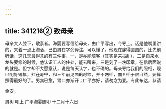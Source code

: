```yaml
---
---
---
```

title: 341216② 致母亲
---




母亲大人膝下，敬禀者。海婴要写信给母亲，由广平写出，今寄上。话是他嘴里讲的，夹着一点上海话，已由男在字旁译注，可以懂了。他现在胖得圆圆的，比先前听话，这几天最得意的有三件事，一，是亦能陪客（其实是来捣乱），二是自来水龙头要修的时候，他认识工人的住处，能去叫来，三是刻了一块印章。在信后面说的就是。但字却不大愿意认，说是每天认字，也不确的。母亲寄给我们的照相，现已配好镜框，挂在房中，和三年前见面的时候，并不两样，而且样子很自然，要算照得最好的了。男病已愈，胃口亦渐开；广平亦好，请勿念为要。专此布达，恭请

金安。

男树 叩上 广平海婴随叩 十二月十六日